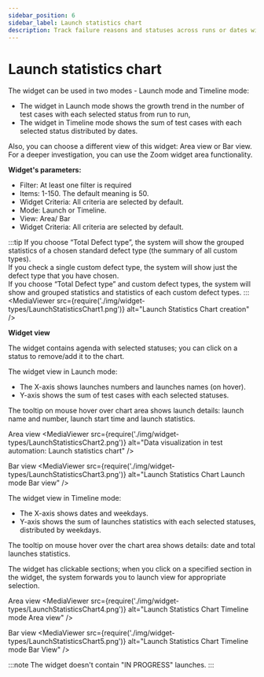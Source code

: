 ```yaml
---
sidebar_position: 6
sidebar_label: Launch statistics chart
description: Track failure reasons and statuses across runs or dates with area or bar views. Zoom and click through for deeper insights on your test results dashboard.
---
```


# Launch statistics chart

The widget can be used in two modes - Launch mode and Timeline mode:

- The widget in Launch mode shows the growth trend in the number of test cases with each selected status from run to run,
- The widget in Timeline mode shows the sum of test cases with each selected status distributed by dates.

Also, you can choose a different view of this widget:  Area view or Bar view.
For a deeper investigation, you can use the Zoom widget area functionality.

**Widget's parameters:**

- Filter: At least one filter is required
- Items: 1-150. The default meaning is 50.
- Widget Criteria: All criteria are selected by default.
- Mode: Launch or Timeline.
- View: Area/ Bar
- Widget Criteria: All criteria are selected by default.

:::tip
If you choose “Total Defect type”, the system will show the grouped statistics of a chosen standard defect type (the summary of all custom types).<br />
If you check a single custom defect type, the system will show just the defect type that you have chosen.<br />
If you choose “Total Defect type” and custom defect types, the system will show and grouped statistics and statistics of each custom defect types.
:::
<MediaViewer src={require('./img/widget-types/LaunchStatisticsChart1.png')} alt="Launch Statistics Chart creation" />

**Widget view**

The widget contains agenda with selected statuses; you can click on a status to remove/add it to the chart.

The widget view in Launch mode:

- The X-axis shows launches numbers and launches names (on hover).
- Y-axis shows the sum of test cases with each selected statuses.

The tooltip on mouse hover over chart area shows launch details: launch name and number, launch start time and launch statistics.

Area view
<MediaViewer src={require('./img/widget-types/LaunchStatisticsChart2.png')} alt="Data visualization in test automation: Launch statistics chart" />

Bar view
<MediaViewer src={require('./img/widget-types/LaunchStatisticsChart3.png')} alt="Launch Statistics Chart Launch mode Bar view" />

The widget view in Timeline mode:

- The X-axis shows dates and weekdays.
- Y-axis shows the sum of launches statistics with each selected statuses, distributed by weekdays.

The tooltip on mouse hover over the chart area shows details: date and total launches statistics.

The widget has clickable sections; when you click on a specified section in the widget, the system forwards you to launch view for appropriate selection.

Area view
<MediaViewer src={require('./img/widget-types/LaunchStatisticsChart4.png')} alt="Launch Statistics Chart Timeline mode Area view" />

Bar view
<MediaViewer src={require('./img/widget-types/LaunchStatisticsChart5.png')} alt="Launch Statistics Chart Timeline mode Bar View" />

:::note
The widget doesn't contain "IN PROGRESS" launches.
:::
